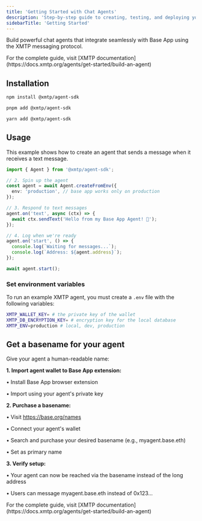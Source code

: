 ```yaml
---
title: 'Getting Started with Chat Agents'
description: 'Step-by-step guide to creating, testing, and deploying your first XMTP messaging agent'
sidebarTitle: 'Getting Started'
---
```


Build powerful chat agents that integrate seamlessly with Base App using the XMTP messaging protocol.

<Note>
For the complete guide, visit [XMTP documentation](https://docs.xmtp.org/agents/get-started/build-an-agent)
</Note>

## Installation

<CodeGroup>

```bash npm
npm install @xmtp/agent-sdk
```

```bash pnpm
pnpm add @xmtp/agent-sdk
```

```bash yarn
yarn add @xmtp/agent-sdk
```

</CodeGroup>

## Usage

This example shows how to create an agent that sends a message when it receives a text message.

```ts [Node]
import { Agent } from '@xmtp/agent-sdk';

// 2. Spin up the agent
const agent = await Agent.createFromEnv({
  env: 'production', // base app works only on production
});

// 3. Respond to text messages
agent.on('text', async (ctx) => {
  await ctx.sendText('Hello from my Base App Agent! 👋');
});

// 4. Log when we're ready
agent.on('start', () => {
  console.log(`Waiting for messages...`);
  console.log(`Address: ${agent.address}`);
});

await agent.start();
```

### Set environment variables

To run an example XMTP agent, you must create a `.env` file with the following variables:

```bash
XMTP_WALLET_KEY= # the private key of the wallet
XMTP_DB_ENCRYPTION_KEY= # encryption key for the local database
XMTP_ENV=production # local, dev, production
```

## Get a basename for your agent

Give your agent a human-readable name:	

**1. Import agent wallet to Base App extension:**

  • Install Base App browser extension

  • Import using your agent's private key

**2. Purchase a basename:**

• Visit https://base.org/names

• Connect your agent's wallet

• Search and purchase your desired basename (e.g., myagent.base.eth)

• Set as primary name

**3. Verify setup:**  	

• Your agent can now be reached via the basename instead of the long address  	

• Users can message myagent.base.eth instead of 0x123...	

<Note>
For the complete guide, visit [XMTP documentation](https://docs.xmtp.org/agents/get-started/build-an-agent)
</Note>